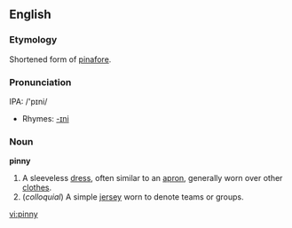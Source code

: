 ==English==

===Etymology===
Shortened form of [[pinafore]].

===Pronunciation===
IPA: /'pɪni/
*Rhymes: [[Rhymes:English:-ɪni|-ɪni]]

===Noun===
'''pinny'''

# A sleeveless [[dress]], often similar to an [[apron]], generally worn over other [[clothes]].
# (''colloquial'') A simple [[jersey]] worn to denote teams or groups.

[[vi:pinny]]
